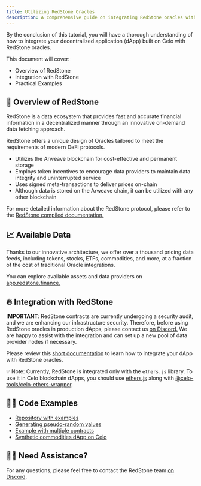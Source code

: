 ```yaml
---
title: Utilizing RedStone Oracles
description: A comprehensive guide on integrating RedStone oracles with Celo
---
```



By the conclusion of this tutorial, you will have a thorough understanding of how to integrate your decentralized application (dApp) built on Celo with RedStone oracles.

This document will cover:

- Overview of RedStone
- Integration with RedStone
- Practical Examples

## 🚀 Overview of RedStone

RedStone is a data ecosystem that provides fast and accurate financial information in a decentralized manner through an innovative on-demand data fetching approach.

RedStone offers a unique design of Oracles tailored to meet the requirements of modern DeFi protocols.

- Utilizes the Arweave blockchain for cost-effective and permanent storage
- Employs token incentives to encourage data providers to maintain data integrity and uninterrupted service
- Uses signed meta-transactions to deliver prices on-chain
- Although data is stored on the Arweave chain, it can be utilized with any other blockchain

For more detailed information about the RedStone protocol, please refer to the [RedStone compiled documentation.](https://github.com/redstone-finance/redstone-node/blob/main/docs/COMPILED_ORACLE_DOCS.md)

## 📈 Available Data

Thanks to our innovative architecture, we offer over a thousand pricing data feeds, including tokens, stocks, ETFs, commodities, and more, at a fraction of the cost of traditional Oracle integrations.

You can explore available assets and data providers on [app.redstone.finance.](https://app.redstone.finance/)

## 🔥 Integration with RedStone

**IMPORTANT**: RedStone contracts are currently undergoing a security audit, and we are enhancing our infrastructure security. Therefore, before using RedStone oracles in production dApps, please contact us [on Discord.](https://redstone.finance/discord) We are happy to assist with the integration and can set up a new pool of data provider nodes if necessary.

Please review this [short documentation](https://github.com/redstone-finance/redstone-evm-connector/blob/master/README.md) to learn how to integrate your dApp with RedStone oracles.

💡 Note: Currently, RedStone is integrated only with the `ethers.js` library. To use it in Celo blockchain dApps, you should use [ethers.js](https://docs.ethers.io/v5/) along with [@celo-tools/celo-ethers-wrapper](https://www.npmjs.com/package/@celo-tools/celo-ethers-wrapper).

## 👨‍💻 Code Examples

- [Repository with examples](https://github.com/redstone-finance/redstone-evm-connector-examples)
- [Generating pseudo-random values](https://github.com/redstone-finance/redstone-evm-connector-examples/blob/main/contracts/example-pseudo-random.sol)
- [Example with multiple contracts](https://github.com/redstone-finance/redstone-evm-connector-examples/tree/main/contracts/example-proxy-calldata)
- [Synthetic commodities dApp on Celo](https://github.com/redstone-finance/komodo-celo)

## 🙋‍♂️ Need Assistance?

For any questions, please feel free to contact the RedStone team [on Discord](https://redstone.finance/discord).